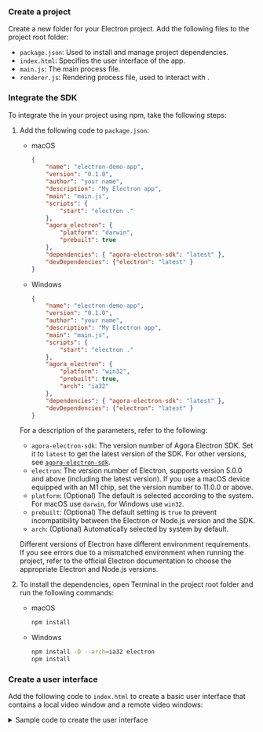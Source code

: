 <PlatformWrapper platform = "electron">

### Create a project

Create a new folder for your Electron project. Add the following files to the project root folder:

* `package.json`: Used to install and manage project dependencies.
* `index.html`: Specifies the user interface of the app.
* `main.js`: The main process file.
* `renderer.js`: Rendering process file, used to interact with <Vpd k="SDK"/>.

### Integrate the SDK

To integrate the <Vpd k="SDK"/> in your project using npm, take the following steps:

1. Add the following code to `package.json`:

    * macOS

        ```json
        {
            "name": "electron-demo-app",
            "version": "0.1.0",
            "author": "your name",
            "description": "My Electron app",
            "main": "main.js",
            "scripts": {
                "start": "electron ."
            },
            "agora_electron": {
                "platform": "darwin",
                "prebuilt": true
            },
            "dependencies": { "agora-electron-sdk": "latest" },
            "devDependencies": {"electron": "latest" }
        }
        ```
    
    * Windows

        ```json
        {
            "name": "electron-demo-app",
            "version": "0.1.0",
            "author": "your name",
            "description": "My Electron app",
            "main": "main.js",
            "scripts": {
                "start": "electron ."
            },
            "agora_electron": {
                "platform": "win32",
                "prebuilt": true,
                "arch": "ia32"
            },
            "dependencies": { "agora-electron-sdk": "latest" },
            "devDependencies": {"electron": "latest" }
        }
        ```

    For a description of the parameters, refer to the following:

    * `agora-electron-sdk`: The version number of Agora Electron SDK. Set it to `latest` to get the latest version of the SDK. For other versions, see [`agora-electron-sdk`](https://www.npmjs.com/package/agora-electron-sdk).
    * `electron`: The version number of Electron, supports version 5.0.0 and above (including the latest version). If you use a macOS device equipped with an M1 chip, set the version number to 11.0.0 or above.
    * `platform`: (Optional) The default is selected according to the system. For macOS use `darwin`, for Windows use `win32`.
    * `prebuilt`: (Optional) The default setting is `true` to prevent incompatibility between the Electron or Node.js version and the SDK.
    * `arch`: (Optional) Automatically selected by system by default.

    <Admonition title="Note" style="info">Different versions of Electron have different environment requirements. If you see errors due to a mismatched environment when running the project, refer to the official Electron documentation to choose the appropriate Electron and Node.js versions.</Admonition>

1. To install the dependencies, open Terminal in the project root folder and run the following commands:

    * macOS
        ```bash
        npm install
        ```

    * Windows
        ```bash
        npm install -D --arch=ia32 electron
        npm install
        ```

### Create a user interface

Add the following code to `index.html` to create a basic user interface that contains a local video window and a remote video windows:

<details>
<summary>Sample code to create the user interface</summary>
```html
<!DOCTYPE html>
<html>
  <head>
    <meta charset="UTF-8" />
    <title>Electron Quickstart</title>
  </head>
  <body>
    <h1>Electron Quickstart</h1>
    <!--Add a local video window to the interface -->
    <div
      id="join-channel-local-video"
      style="width: 300px; height: 300px; float: left"
    ></div>
    <!--Add a remote video window to the interface -->
    <div
      id="join-channel-remote-video"
      style="width: 300px; height: 300px; float: left"
    ></div>
  </body>
  <script src="./renderer.js"></script>
</html>
```
</details>

</PlatformWrapper>
